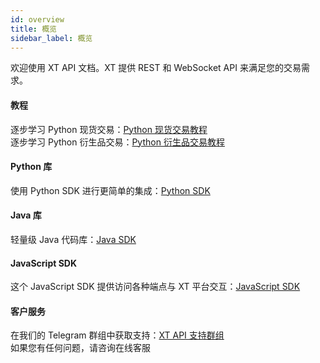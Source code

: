 ```yaml
---
id: overview
title: 概览
sidebar_label: 概览
---
```


欢迎使用 XT API 文档。XT 提供 REST 和 WebSocket API 来满足您的交易需求。

#### 教程

逐步学习 Python 现货交易：[Python 现货交易教程](https://github.com/kelvinxue/pyxt/blob/main/examples/spot_guide.ipynb)<br /> 逐步学习 Python 衍生品交易：[Python 衍生品交易教程](https://github.com/kelvinxue/pyxt/blob/main/examples/future_guide.ipynb)

#### Python 库

使用 Python SDK 进行更简单的集成：[Python SDK](https://pypi.org/project/pyxt/)

#### Java 库

轻量级 Java 代码库：[Java SDK](https://github.com/xt-com/xt4-java-demo)

#### JavaScript SDK

这个 JavaScript SDK 提供访问各种端点与 XT 平台交互：[JavaScript SDK](https://www.npmjs.com/package/xt-open-api)

#### 客户服务

在我们的 Telegram 群组中获取支持：[XT API 支持群组](https://t.me/XT_api)<br /> 如果您有任何问题，请咨询在线客服
